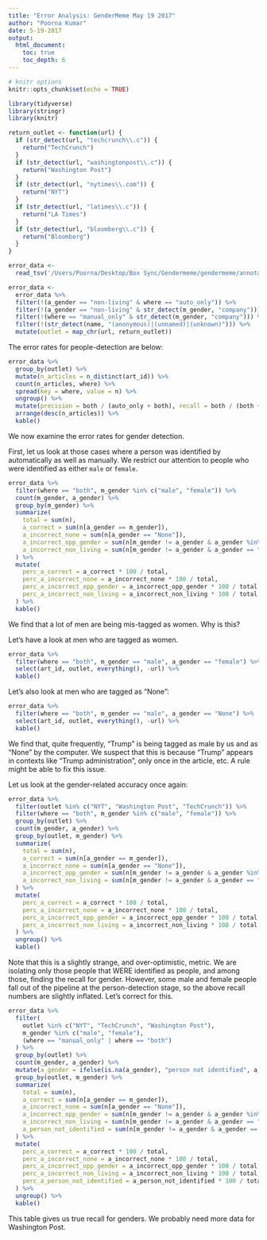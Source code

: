 ```yaml
---
title: "Error Analysis: GenderMeme May 19 2017"
author: "Poorna Kumar"
date: 5-19-2017
output: 
  html_document:
    toc: true
    toc_depth: 6
---
```


```r
# knitr options
knitr::opts_chunk$set(echo = TRUE)
```


```r
library(tidyverse)
library(stringr)
library(knitr)

return_outlet <- function(url) {
  if (str_detect(url, "techcrunch\\.c")) {
    return("TechCrunch")
  }
  if (str_detect(url, "washingtonpost\\.c")) {
    return("Washington Post")
  }
  if (str_detect(url, "nytimes\\.com")) {
    return("NYT")
  } 
  if (str_detect(url, "latimes\\.c")) {
    return("LA Times")
  }
  if (str_detect(url, "bloomberg\\.c")) {
    return("Bloomberg")
  }
}

error_data <- 
  read_tsv('/Users/Poorna/Desktop/Box Sync/Gendermeme/gendermeme/annotated/manual/ann_dump_Fri_May_19_00_59_45_2017.tsv')

error_data <-
  error_data %>% 
  filter(!(a_gender == "non-living" & where == "auto_only")) %>%
  filter(!(a_gender == "non-living" & str_detect(m_gender, "company"))) %>% 
  filter(!(where == "manual_only" & str_detect(m_gender, "company"))) %>% 
  filter(!(str_detect(name, "(anonymous)|(unnamed)|(unknown)"))) %>% 
  mutate(outlet = map_chr(url, return_outlet))
```

The error rates for people-detection are below:

```r
error_data %>% 
  group_by(outlet) %>% 
  mutate(n_articles = n_distinct(art_id)) %>% 
  count(n_articles, where) %>% 
  spread(key = where, value = n) %>% 
  ungroup() %>% 
  mutate(precision = both / (auto_only + both), recall = both / (both + manual_only)) %>% 
  arrange(desc(n_articles)) %>% 
  kable()
```

We now examine the error rates for gender detection.

First, let us look at those cases where a person was identified by automatically
as well as manually. We restrict our attention to people who were identified as
either `male` or `female`.

```r
error_data %>% 
  filter(where == "both", m_gender %in% c("male", "female")) %>% 
  count(m_gender, a_gender) %>% 
  group_by(m_gender) %>% 
  summarize(
    total = sum(n), 
    a_correct = sum(n[a_gender == m_gender]), 
    a_incorrect_none = sum(n[a_gender == "None"]),
    a_incorrect_opp_gender = sum(n[m_gender != a_gender & a_gender %in% c("male", "female")]),
    a_incorrect_non_living = sum(n[m_gender != a_gender & a_gender == "non-living"])
  ) %>% 
  mutate(
    perc_a_correct = a_correct * 100 / total,
    perc_a_incorrect_none = a_incorrect_none * 100 / total,
    perc_a_incorrect_opp_gender = a_incorrect_opp_gender * 100 / total,
    perc_a_incorrect_non_living = a_incorrect_non_living * 100 / total
  ) %>% 
  kable()
```


We find that a lot of men are being mis-tagged as women. Why is this?

Let's have a look at men who are tagged as women.

```r
error_data %>% 
  filter(where == "both", m_gender == "male", a_gender == "female") %>% 
  select(art_id, outlet, everything(), -url) %>% 
  kable()
```

Let's also look at men who are tagged as "None":

```r
error_data %>% 
  filter(where == "both", m_gender == "male", a_gender == "None") %>% 
  select(art_id, outlet, everything(), -url) %>% 
  kable()

```


We find that, quite frequently, "Trump" is being tagged as male by us and as "None"
by the computer. We suspect that this is because "Trump" appears in contexts like
"Trump administration", only once in the article, etc. A rule might be able to 
fix this issue.

Let us look at the gender-related accuracy once again:

```r
error_data %>% 
  filter(outlet %in% c("NYT", "Washington Post", "TechCrunch")) %>% 
  filter(where == "both", m_gender %in% c("male", "female")) %>% 
  group_by(outlet) %>% 
  count(m_gender, a_gender) %>% 
  group_by(outlet, m_gender) %>% 
  summarize(
    total = sum(n), 
    a_correct = sum(n[a_gender == m_gender]), 
    a_incorrect_none = sum(n[a_gender == "None"]),
    a_incorrect_opp_gender = sum(n[m_gender != a_gender & a_gender %in% c("male", "female")]),
    a_incorrect_non_living = sum(n[m_gender != a_gender & a_gender == "non-living"])
  ) %>% 
  mutate(
    perc_a_correct = a_correct * 100 / total,
    perc_a_incorrect_none = a_incorrect_none * 100 / total,
    perc_a_incorrect_opp_gender = a_incorrect_opp_gender * 100 / total,
    perc_a_incorrect_non_living = a_incorrect_non_living * 100 / total
  ) %>% 
  ungroup() %>% 
  kable()
```

Note that this is a slightly strange, and over-optimistic, metric. We are isolating 
only those people that WERE identified as people, and among those, finding the recall
for gender. However, some male and female people fall out of the pipeline at the person-detection
stage, so the above recall numbers are slightly inflated. Let's correct for this.

```r
error_data %>% 
  filter(
    outlet %in% c("NYT", "TechCrunch", "Washington Post"), 
    m_gender %in% c("male", "female"), 
    (where == "manual_only" | where == "both")
  ) %>% 
  group_by(outlet) %>% 
  count(m_gender, a_gender) %>% 
  mutate(a_gender = ifelse(is.na(a_gender), "person not identified", a_gender)) %>% 
  group_by(outlet, m_gender) %>% 
  summarize(
    total = sum(n), 
    a_correct = sum(n[a_gender == m_gender]), 
    a_incorrect_none = sum(n[a_gender == "None"]),
    a_incorrect_opp_gender = sum(n[m_gender != a_gender & a_gender %in% c("male", "female")]),
    a_incorrect_non_living = sum(n[m_gender != a_gender & a_gender == "non-living"]),
    a_person_not_identified = sum(n[m_gender != a_gender & a_gender == "person not identified"])
  ) %>% 
  mutate(
    perc_a_correct = a_correct * 100 / total,
    perc_a_incorrect_none = a_incorrect_none * 100 / total,
    perc_a_incorrect_opp_gender = a_incorrect_opp_gender * 100 / total,
    perc_a_incorrect_non_living = a_incorrect_non_living * 100 / total,
    perc_a_person_not_identified = a_person_not_identified * 100 / total
  ) %>% 
  ungroup() %>% 
  kable()
```

This table gives us true recall for genders. We probably need more data for Washington Post.
